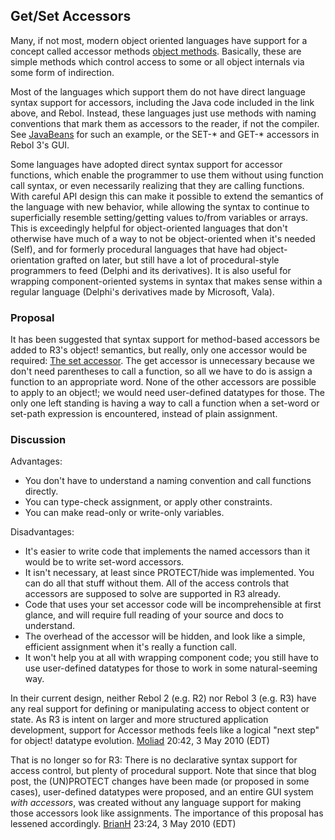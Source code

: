 ==Get/Set Accessors==

Many, if not most, modern object oriented languages have support for a concept called accessor methods  [http://en.wikipedia.org/wiki/Method_%28computer_science%29 object methods ]. Basically, these are simple methods which control access to some or all object internals via some form of indirection.

Most of the languages which support them do not have direct language syntax support for accessors, including the Java code included in the link above, and Rebol. Instead, these languages just use methods with naming conventions that mark them as accessors to the reader, if not the compiler. See [http://en.wikipedia.org/wiki/JavaBeans JavaBeans] for such an example, or the SET-* and GET-* accessors in Rebol 3's GUI.

Some languages have adopted direct syntax support for accessor functions, which enable the programmer to use them without using function call syntax, or even necessarily realizing that they are calling functions. With careful API design this can make it possible to extend the semantics of the language with new behavior, while allowing the syntax to continue to superficially resemble setting/getting values to/from variables or arrays. This is exceedingly helpful for object-oriented languages that don't otherwise have much of a way to not be object-oriented when it's needed (Self), and for formerly procedural languages that have had object-orientation grafted on later, but still have a lot of procedural-style programmers to feed (Delphi and its derivatives). It is also useful for wrapping component-oriented systems in syntax that makes sense within a regular language (Delphi's derivatives made by Microsoft, Vala).

===Proposal===

It has been suggested that syntax support for method-based accessors be added to R3's object! semantics, but really, only one accessor would be required: [http://www.rebol.net/r3blogs/0019.html The set accessor]. The get accessor is unnecessary because we don't need parentheses to call a function, so all we have to do is assign a function to an appropriate word. None of the other accessors are possible to apply to an object!; we would need user-defined datatypes for those. The only one left standing is having a way to call a function when a set-word or set-path expression is encountered, instead of plain assignment.

===Discussion===

Advantages:
*You don't have to understand a naming convention and call functions directly.
*You can type-check assignment, or apply other constraints.
*You can make read-only or write-only variables.

Disadvantages:
*It's easier to write code that implements the named accessors than it would be to write set-word accessors.
*It isn't necessary, at least since PROTECT/hide was implemented. You can do all that stuff without them. All of the access controls that accessors are supposed to solve are supported in R3 already.
*Code that uses your set accessor code will be incomprehensible at first glance, and will require full reading of your source and docs to understand.
*The overhead of the accessor will be hidden, and look like a simple, efficient assignment when it's really a function call.
*It won't help you at all with wrapping component code; you still have to use user-defined datatypes for those to work in some natural-seeming way.

In their current design, neither Rebol 2 (e.g. R2) nor Rebol 3 (e.g. R3) have any real support for defining or manipulating access to object content or state. As R3 is intent on larger and more structured application development, support for Accessor methods feels like a logical "next step" for object! datatype evolution. [[User:Moliad|Moliad]] 20:42, 3 May 2010 (EDT)

That is no longer so for R3: There is no declarative syntax support for access control, but plenty of procedural support. Note that since that blog post, the (UN)PROTECT changes have been made (or proposed in some cases), user-defined datatypes were proposed, and an entire GUI system ''with accessors'', was created without any language support for making those accessors look like assignments. The importance of this proposal has lessened accordingly. [[User:BrianH|BrianH]] 23:24, 3 May 2010 (EDT)